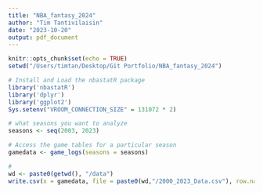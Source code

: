 ```yaml
---
title: "NBA_fantasy_2024"
author: "Tim Tantivilaisin"
date: "2023-10-20"
output: pdf_document
---
```


```r
knitr::opts_chunk$set(echo = TRUE)
setwd("/Users/timtan/Desktop/Git Portfolio/NBA_fantasy_2024")
```

```r
# Install and Load the nbastatR package
library('nbastatR')
library('dplyr')
library('ggplot2')
Sys.setenv("VROOM_CONNECTION_SIZE" = 131072 * 2)

# what seasons you want to analyze
seasons <- seq(2003, 2023)

# Access the game tables for a particular season
gamedata <- game_logs(seasons = seasons)

# 
wd <- paste0(getwd(), "/data")
write.csv(x = gamedata, file = paste0(wd,"/2000_2023_Data.csv"), row.names = FALSE)
```

